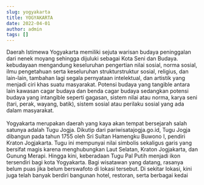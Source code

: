 ```yaml
---
slug: yogyakarta
title: YOGYAKARTA
date: 2022-04-01
author: admin
tags: []
---
```

Daerah Istimewa Yogyakarta memiliki sejuta warisan budaya peninggalan dari nenek moyang sehingga dijuluki sebagai Kota Seni dan Budaya.  kebudayaan mengandung keseluruhan pengertian nilai sosial, norma sosial, ilmu pengetahuan serta keseluruhan strukturstruktur sosial, religius, dan lain-lain, tambahan lagi segala pernyataan intelektual, dan artistik yang menjadi ciri khas suatu masyarakat. Potensi budaya yang tangible antara lain kawasan cagar budaya dan benda cagar budaya sedangkan potensi budaya yang intangible seperti gagasan, sistem nilai atau norma, karya seni (tari, perak, wayang, batik), sistem sosial atau perilaku sosial yang ada dalam masyarakat.
\
\
Yogyakarta merupakan daerah yang kaya akan tempat bersejarah salah satunya adalah Tugu Jogja. Dikutip dari pariwisatajogja.go.id, Tugu Jogja dibangun pada tahun 1755 oleh Sri Sultan Hamengku Buwono I, pendiri Kraton Jogjakarta. Tugu ini mempunyai nilai simbolis sekaligus garis yang bersifat magis karena menghubungkan Laut Selatan, Kraton Jogjakarta, dan Gunung Merapi. Hingga kini, keberadaan Tugu Pal Putih menjadi ikon tersendiri bagi kota Yogyakarta. Bagi wisatawan yang datang, rasanya belum puas jika belum berswafoto di lokasi tersebut. Di sekitar lokasi, kini juga telah banyak berdiri bangunan hotel, restoran, serta berbagai kedai